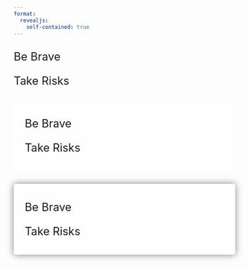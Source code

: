 ```yaml
---
format:
  revealjs:
    self-contained: true
---
```


## {background-image="tim-marshall.jpg"}

## {background-image="tim-marshall.jpg"}

::: {.absolute left="55%" top="55%" style="font-size:1.8em;"}
Be Brave

Take Risks
:::

## {background-image="tim-marshall.jpg"}

::: {.absolute left="55%" top="55%" style="font-size:1.8em; padding: 0.5em 1em; background-color: rgba(255, 255, 255, .5);"}
Be Brave

Take Risks
:::

## {background-image="tim-marshall.jpg"}

::: {.absolute left="55%" top="55%" style="font-size:1.8em; padding: 0.5em 1em; background-color: rgba(255, 255, 255, .5); backdrop-filter: blur(5px); box-shadow: 0 0 1rem 0 rgba(0, 0, 0, .5); border-radius: 5px;"}
Be Brave

Take Risks
:::

